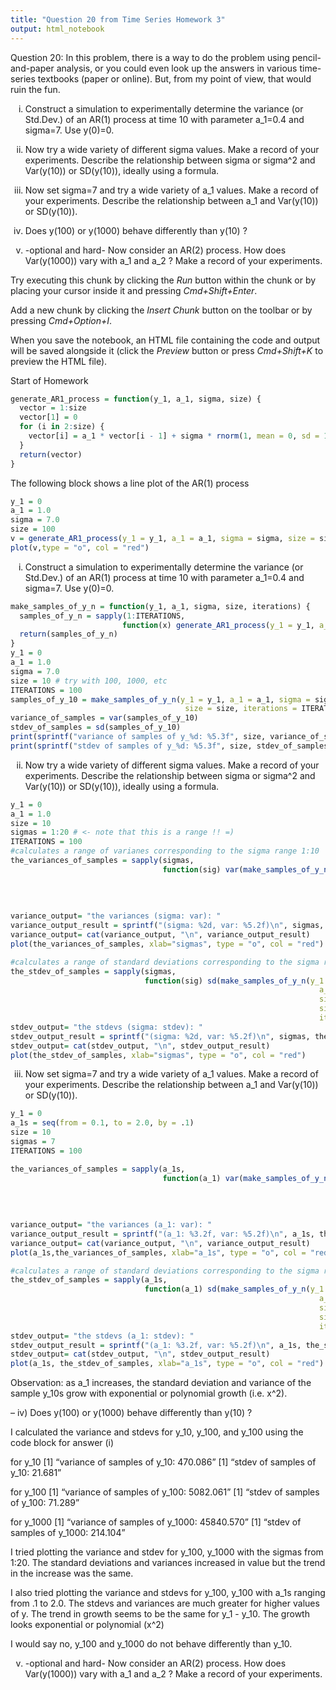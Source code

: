 ```yaml
---
title: "Question 20 from Time Series Homework 3"
output: html_notebook
---
```


Question 20:
In this problem, there is a way to do the problem using pencil-and-paper analysis, 
or you could even look up the answers in various time-series textbooks (paper or online). 
But, from my point of view, that would ruin the fun. 

i) Construct a simulation to experimentally determine the variance (or Std.Dev.) of an AR(1) process at time 10 with parameter a_1=0.4 and sigma=7. Use y(0)=0.

ii) Now try a wide variety of different sigma values. Make a record of your experiments. Describe the relationship between sigma or sigma^2 and Var(y(10)) or SD(y(10)), ideally using a formula.

iii) Now set sigma=7 and try a wide variety of a_1 values. Make a record of your experiments. Describe the relationship between a_1 and Var(y(10)) or SD(y(10)).

iv) Does y(100) or y(1000) behave differently than y(10) ?

v) -optional and hard- Now consider an AR(2) process. How does Var(y(1000)) vary with a_1 and a_2 ? Make a record of your experiments.


Try executing this chunk by clicking the *Run* button within the chunk or by placing your cursor inside it and pressing *Cmd+Shift+Enter*. 

Add a new chunk by clicking the *Insert Chunk* button on the toolbar or by pressing *Cmd+Option+I*.

When you save the notebook, an HTML file containing the code and output will be saved alongside it (click the *Preview* button or press *Cmd+Shift+K* to preview the HTML file).

Start of Homework
```r
generate_AR1_process = function(y_1, a_1, sigma, size) {
  vector = 1:size
  vector[1] = 0
  for (i in 2:size) {
    vector[i] = a_1 * vector[i - 1] + sigma * rnorm(1, mean = 0, sd = 1)
  }
  return(vector)
}
```
The following block shows a line plot of the AR(1) process
```r
y_1 = 0
a_1 = 1.0
sigma = 7.0
size = 100
v = generate_AR1_process(y_1 = y_1, a_1 = a_1, sigma = sigma, size = size)
plot(v,type = "o", col = "red")
```
i) Construct a simulation to experimentally determine the variance (or Std.Dev.) of an AR(1) process at time 10 with parameter a_1=0.4 and sigma=7. Use y(0)=0.
```r
make_samples_of_y_n = function(y_1, a_1, sigma, size, iterations) {
  samples_of_y_n = sapply(1:ITERATIONS, 
                         function(x) generate_AR1_process(y_1 = y_1, a_1 = a_1, sigma = sigma, size = size)[size])
  return(samples_of_y_n)
}
y_1 = 0
a_1 = 1.0
sigma = 7.0
size = 10 # try with 100, 1000, etc
ITERATIONS = 100
samples_of_y_10 = make_samples_of_y_n(y_1 = y_1, a_1 = a_1, sigma = sigma, 
                                       size = size, iterations = ITERATIONS)
variance_of_samples = var(samples_of_y_10)
stdev_of_samples = sd(samples_of_y_10)
print(sprintf("variance of samples of y_%d: %5.3f", size, variance_of_samples))
print(sprintf("stdev of samples of y_%d: %5.3f", size, stdev_of_samples))
```

ii) Now try a wide variety of different sigma values. Make a record of your experiments. Describe the relationship between sigma or sigma^2 and Var(y(10)) or SD(y(10)), ideally using a formula.
```r
y_1 = 0
a_1 = 1.0
size = 10
sigmas = 1:20 # <- note that this is a range !! =)
ITERATIONS = 100
#calculates a range of varianes corresponding to the sigma range 1:10
the_variances_of_samples = sapply(sigmas, 
                                  function(sig) var(make_samples_of_y_n(y_1 = y_1,
                                                                         a_1 = a_1,
                                                                         sigma = sig,
                                                                         size = size,
                                                                         iterations = ITERATIONS)))
variance_output= "the variances (sigma: var): "
variance_output_result = sprintf("(sigma: %2d, var: %5.2f)\n", sigmas, the_variances_of_samples)
variance_output= cat(variance_output, "\n", variance_output_result)
plot(the_variances_of_samples, xlab="sigmas", type = "o", col = "red")

#calculates a range of standard deviations corresponding to the sigma range 1:10
the_stdev_of_samples = sapply(sigmas, 
                              function(sig) sd(make_samples_of_y_n(y_1 = y_1,
                                                                     a_1 = a_1,
                                                                     sigma = sig,
                                                                     size = size,
                                                                     iterations = ITERATIONS)))
stdev_output= "the stdevs (sigma: stdev): "
stdev_output_result = sprintf("(sigma: %2d, var: %5.2f)\n", sigmas, the_stdev_of_samples)
stdev_output= cat(stdev_output, "\n", stdev_output_result)
plot(the_stdev_of_samples, xlab="sigmas", type = "o", col = "red")
```

iii) Now set sigma=7 and try a wide variety of a_1 values. Make a record of your experiments. Describe the relationship between a_1 and Var(y(10)) or SD(y(10)).
```r
y_1 = 0
a_1s = seq(from = 0.1, to = 2.0, by = .1)
size = 10
sigmas = 7
ITERATIONS = 100

the_variances_of_samples = sapply(a_1s,
                                  function(a_1) var(make_samples_of_y_n(y_1 = y_1,
                                                                         a_1 = a_1,
                                                                         sigma = sigma,
                                                                         size = size,
                                                                         iterations = ITERATIONS)))
variance_output= "the variances (a_1: var): "
variance_output_result = sprintf("(a_1: %3.2f, var: %5.2f)\n", a_1s, the_variances_of_samples)
variance_output= cat(variance_output, "\n", variance_output_result)
plot(a_1s,the_variances_of_samples, xlab="a_1s", type = "o", col = "red")

#calculates a range of standard deviations corresponding to the sigma range 1:10
the_stdev_of_samples = sapply(a_1s,
                              function(a_1) sd(make_samples_of_y_n(y_1 = y_1,
                                                                     a_1 = a_1,
                                                                     sigma = sigma,
                                                                     size = size,
                                                                     iterations = ITERATIONS)))
stdev_output= "the stdevs (a_1: stdev): "
stdev_output_result = sprintf("(a_1: %3.2f, var: %5.2f)\n", a_1s, the_stdev_of_samples)
stdev_output= cat(stdev_output, "\n", stdev_output_result)
plot(a_1s, the_stdev_of_samples, xlab="a_1s", type = "o", col = "red")
```

Observation: as a_1 increases, the standard deviation and variance of the sample y_10s grow with exponential or polynomial growth (i.e. x^2).

--
iv) Does y(100) or y(1000) behave differently than y(10) ?

I calculated the variance and stdevs for y_10, y_100, and y_100 using the code block for answer (i)

for y_10
[1] "variance of samples of y_10: 470.086"
[1] "stdev of samples of y_10: 21.681"

for y_100
[1] "variance of samples of y_100: 5082.061"
[1] "stdev of samples of y_100: 71.289"

for y_1000
[1] "variance of samples of y_1000: 45840.570"
[1] "stdev of samples of y_1000: 214.104"

I tried plotting the variance and stdev for y_100, y_1000 with the sigmas from 1:20.
The standard deviations and variances increased in value but the trend in the increase was the same.

I also tried plotting the variance and stdevs for y_100, y_100 with a_1s ranging from .1 to 2.0.
The stdevs and variances are much greater for higher values of y.
The trend in growth seems to be the same for y_1 - y_10.  The growth looks exponential or polynomial (x^2)

I would say no, y_100 and y_1000 do not behave differently than y_10.

v) -optional and hard- Now consider an AR(2) process. How does Var(y(1000)) vary with a_1 and a_2 ? Make a record of your experiments.
